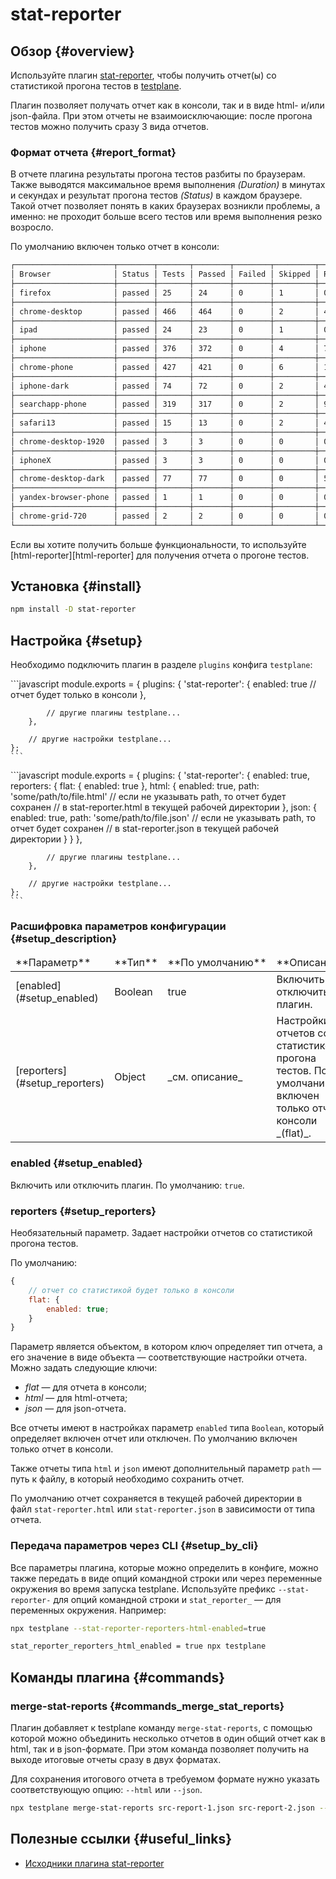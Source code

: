 

# stat-reporter

## Обзор {#overview}

Используйте плагин [stat-reporter][stat-reporter], чтобы получить отчет(ы) со статистикой прогона тестов в [testplane][testplane].

Плагин позволяет получать отчет как в консоли, так и в виде html- и/или json-файла. При этом отчеты не взаимоисключающие: после прогона тестов можно получить сразу 3 вида отчетов.

### Формат отчета {#report_format}

В отчете плагина результаты прогона тестов разбиты по браузерам. Также выводятся максимальное время выполнения _(Duration)_ в минутах и секундах и результат прогона тестов _(Status)_ в каждом браузере. Такой отчет позволяет понять в каких браузерах возникли проблемы, а именно: не проходит больше всего тестов или время выполнения резко возросло.

По умолчанию включен только отчет в консоли:

```bash
┌──────────────────────┬────────┬───────┬────────┬────────┬─────────┬─────────┬──────────┐
│ Browser              │ Status │ Tests │ Passed │ Failed │ Skipped │ Retries │ Duration │
├──────────────────────┼────────┼───────┼────────┼────────┼─────────┼─────────┼──────────┤
│ firefox              │ passed │ 25    │ 24     │ 0      │ 1       │ 0       │ 01:02    │
├──────────────────────┼────────┼───────┼────────┼────────┼─────────┼─────────┼──────────┤
│ chrome-desktop       │ passed │ 466   │ 464    │ 0      │ 2       │ 4       │ 07:40    │
├──────────────────────┼────────┼───────┼────────┼────────┼─────────┼─────────┼──────────┤
│ ipad                 │ passed │ 24    │ 23     │ 0      │ 1       │ 0       │ 01:27    │
├──────────────────────┼────────┼───────┼────────┼────────┼─────────┼─────────┼──────────┤
│ iphone               │ passed │ 376   │ 372    │ 0      │ 4       │ 7       │ 07:12    │
├──────────────────────┼────────┼───────┼────────┼────────┼─────────┼─────────┼──────────┤
│ chrome-phone         │ passed │ 427   │ 421    │ 0      │ 6       │ 14      │ 07:32    │
├──────────────────────┼────────┼───────┼────────┼────────┼─────────┼─────────┼──────────┤
│ iphone-dark          │ passed │ 74    │ 72     │ 0      │ 2       │ 4       │ 02:18    │
├──────────────────────┼────────┼───────┼────────┼────────┼─────────┼─────────┼──────────┤
│ searchapp-phone      │ passed │ 319   │ 317    │ 0      │ 2       │ 9       │ 10:00    │
├──────────────────────┼────────┼───────┼────────┼────────┼─────────┼─────────┼──────────┤
│ safari13             │ passed │ 15    │ 13     │ 0      │ 2       │ 4       │ 02:42    │
├──────────────────────┼────────┼───────┼────────┼────────┼─────────┼─────────┼──────────┤
│ chrome-desktop-1920  │ passed │ 3     │ 3      │ 0      │ 0       │ 0       │ 00:57    │
├──────────────────────┼────────┼───────┼────────┼────────┼─────────┼─────────┼──────────┤
│ iphoneX              │ passed │ 3     │ 3      │ 0      │ 0       │ 0       │ 00:36    │
├──────────────────────┼────────┼───────┼────────┼────────┼─────────┼─────────┼──────────┤
│ chrome-desktop-dark  │ passed │ 77    │ 77     │ 0      │ 0       │ 5       │ 01:33    │
├──────────────────────┼────────┼───────┼────────┼────────┼─────────┼─────────┼──────────┤
│ yandex-browser-phone │ passed │ 1     │ 1      │ 0      │ 0       │ 0       │ 00:28    │
├──────────────────────┼────────┼───────┼────────┼────────┼─────────┼─────────┼──────────┤
│ chrome-grid-720      │ passed │ 2     │ 2      │ 0      │ 0       │ 0       │ 00:49    │
└──────────────────────┴────────┴───────┴────────┴────────┴─────────┴─────────┴──────────┘
```

<Admonition type="info">
    Если вы хотите получить больше функциональности, то используйте [html-reporter][html-reporter]
    для получения отчета о прогоне тестов.
</Admonition>

## Установка {#install}

```bash
npm install -D stat-reporter
```

## Настройка {#setup}

Необходимо подключить плагин в разделе `plugins` конфига `testplane`:

<Tabs>
<TabItem value="Минимальный конфиг" label="Минимальный конфиг">
```javascript
    module.exports = {
        plugins: {
            'stat-reporter': {
                enabled: true
                // отчет будет только в консоли
            },

            // другие плагины testplane...
        },

        // другие настройки testplane...
    };
    ```

</TabItem>

<TabItem value="Максимальный конфиг" label="Максимальный конфиг">
```javascript
    module.exports = {
        plugins: {
            'stat-reporter': {
                enabled: true,
                reporters: {
                    flat: {
                        enabled: true
                    },
                    html: {
                        enabled: true,
                        path: 'some/path/to/file.html'
                        // если не указывать path, то отчет будет сохранен
                        // в stat-reporter.html в текущей рабочей директории
                    },
                    json: {
                        enabled: true,
                        path: 'some/path/to/file.json'
                        // если не указывать path, то отчет будет сохранен
                        // в stat-reporter.json в текущей рабочей директории
                    }
                }
            },

            // другие плагины testplane...
        },

        // другие настройки testplane...
    };
    ```

</TabItem>

</Tabs>

### Расшифровка параметров конфигурации {#setup_description}

<table>
<thead>
<tr><td>**Параметр**</td><td>**Тип**</td><td>**По&nbsp;умолчанию**</td><td>**Описание**</td></tr>
</thead>
<tbody>
<tr><td>[enabled](#setup_enabled)</td><td>Boolean</td><td>true</td><td>Включить / отключить плагин.</td></tr>
<tr><td>[reporters](#setup_reporters)</td><td>Object</td><td>_см. описание_</td><td>Настройки отчетов со статистикой прогона тестов. По умолчанию включен только отчет в консоли _(flat)_.</td></tr>

</tbody>
</table>

### enabled {#setup_enabled}

Включить или отключить плагин. По умолчанию: `true`.

### reporters {#setup_reporters}

Необязательный параметр. Задает настройки отчетов со статистикой прогона тестов.

По умолчанию:

```javascript
{
    // отчет со статистикой будет только в консоли
    flat: {
        enabled: true;
    }
}
```

Параметр является объектом, в котором ключ определяет тип отчета, а его значение в виде объекта &mdash; соответствующие настройки отчета. Можно задать следующие ключи:

-   _flat_ &mdash; для отчета в консоли;
-   _html_ &mdash; для html-отчета;
-   _json_ &mdash; для json-отчета.

Все отчеты имеют в настройках параметр `enabled` типа `Boolean`, который определяет включен отчет или отключен. По умолчанию включен только отчет в консоли.

Также отчеты типа `html` и `json` имеют дополнительный параметр `path` &mdash; путь к файлу, в который необходимо сохранить отчет.

По умолчанию отчет сохраняется в текущей рабочей директории в файл `stat-reporter.html` или `stat-reporter.json` в зависимости от типа отчета.

### Передача параметров через CLI {#setup_by_cli}

Все параметры плагина, которые можно определить в конфиге, можно также передать в виде опций командной строки или через переменные окружения во время запуска testplane. Используйте префикс `--stat-reporter-` для опций командной строки и `stat_reporter_` &mdash; для переменных окружения. Например:

```bash
npx testplane --stat-reporter-reporters-html-enabled=true
```

```bash
stat_reporter_reporters_html_enabled = true npx testplane
```

## Команды плагина {#commands}

### merge-stat-reports {#commands_merge_stat_reports}

Плагин добавляет к testplane команду `merge-stat-reports`, с помощью которой можно объединить несколько отчетов в один общий отчет как в html, так и в json-формате. При этом команда позволяет получить на выходе итоговые отчеты сразу в двух форматах.

Для сохранения итогового отчета в требуемом формате нужно указать соответствующую опцию: `--html` или `--json`.

```bash
npx testplane merge-stat-reports src-report-1.json src-report-2.json --html dest-html-report --json report.json
```

## Полезные ссылки {#useful_links}

-   [Исходники плагина stat-reporter][stat-reporter]

[stat-reporter]: https://github.com/gemini-testing/stat-reporter
[html-reporter]: ../html-reporter/html-reporter-setup
[testplane]: https://github.com/gemini-testing/testplane
